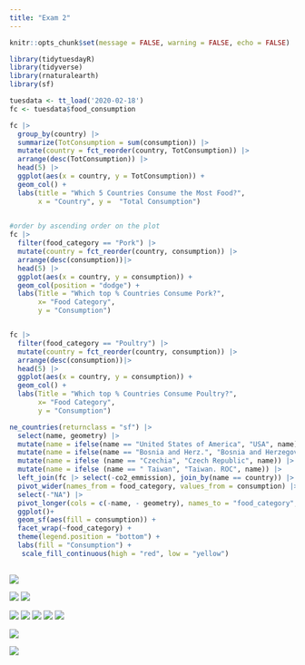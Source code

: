 ```yaml
---
title: "Exam 2"
---
```

```r
knitr::opts_chunk$set(message = FALSE, warning = FALSE, echo = FALSE)
```

```r
library(tidytuesdayR)
library(tidyverse)
library(rnaturalearth)
library(sf)
```

```r
tuesdata <- tt_load('2020-02-18')
fc <- tuesdata$food_consumption
```

```r
fc |> 
  group_by(country) |>
  summarize(TotConsumption = sum(consumption)) |>
  mutate(country = fct_reorder(country, TotConsumption)) |>
  arrange(desc(TotConsumption)) |>
  head(5) |>
  ggplot(aes(x = country, y = TotConsumption)) +
  geom_col() +
  labs(title = "Which 5 Countries Consume the Most Food?",
       x = "Country", y =  "Total Consumption")
  
```



```r
#order by ascending order on the plot
fc |>
  filter(food_category == "Pork") |> 
  mutate(country = fct_reorder(country, consumption)) |>
  arrange(desc(consumption))|>
  head(5) |>
  ggplot(aes(x = country, y = consumption)) +
  geom_col(position = "dodge") +
  labs(Title = "Which top % Countries Consume Pork?",
       x= "Food Category",
       y = "Consumption")


fc |>
  filter(food_category == "Poultry") |>
  mutate(country = fct_reorder(country, consumption)) |>
  arrange(desc(consumption))|>
  head(5) |>
  ggplot(aes(x = country, y = consumption)) +
  geom_col() +
  labs(Title = "Which top % Countries Consume Poultry?",
       x= "Food Category",
       y = "Consumption")
```
```r
ne_countries(returnclass = "sf") |>
  select(name, geometry) |>
  mutate(name = ifelse(name == "United States of America", "USA", name)) |>
  mutate(name = ifelse(name == "Bosnia and Herz.", "Bosnia and Herzegovina", name)) |>
  mutate(name = ifelse (name == "Czechia", "Czech Republic", name)) |>
  mutate(name = ifelse (name == " Taiwan", "Taiwan. ROC", name)) |>
  left_join(fc |> select(-co2_emmission), join_by(name == country)) |>
  pivot_wider(names_from = food_category, values_from = consumption) |>
  select(-"NA") |>
  pivot_longer(cols = c(-name, - geometry), names_to = "food_category", values_to = "consumption") |>
  ggplot()+
  geom_sf(aes(fill = consumption)) +
  facet_wrap(~food_category) +
  theme(legend.position = "bottom") +
  labs(fill = "Consumption") +
   scale_fill_continuous(high = "red", low = "yellow")
  
```



![](IMG_3841.jpg)

![](IMG_3842.jpg)
![](IMG_3843.jpg)

![](IMG_3844.jpg)
![](IMG_3845.jpg)
![](IMG_3847.jpg)
![](IMG_3848.jpg)
![](IMG_3849.jpg)

![](IMG_3850.jpg)

![](IMG_3851.jpg)
